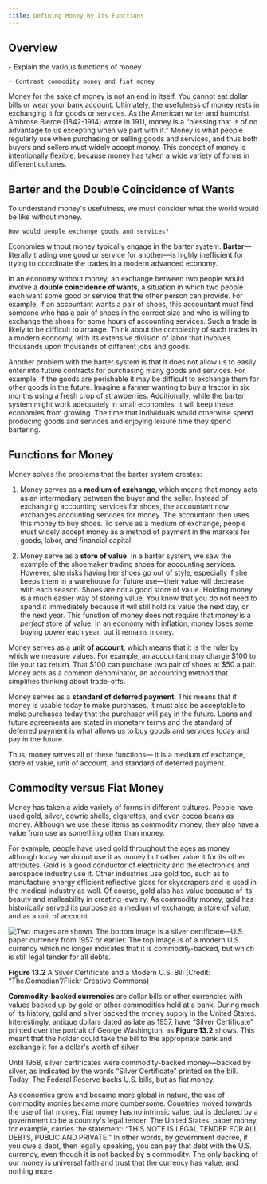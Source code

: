 ```yaml
---
title: Defining Money By Its Functions
---
```


## Overview

<Info title='By the end of this section, you will be able to:'>
    - Explain the various functions of money

    - Contrast commodity money and fiat money

</Info>

Money for the sake of money is not an end in itself. You cannot eat dollar bills or wear your bank account. Ultimately, the usefulness of money rests in exchanging it for goods or services. As the American writer and humorist Ambrose Bierce (1842-1914) wrote in 1911, money is a “blessing that is of no advantage to us excepting when we part with it.” Money is what people regularly use when purchasing or selling goods and services, and thus both buyers and sellers must widely accept money. This concept of money is intentionally flexible, because money has taken a wide variety of forms in different cultures.

## Barter and the Double Coincidence of Wants

<Callout>
    To understand money's usefulness, we must consider what the world would be like
    without money.

    How would people exchange goods and services?

</Callout>

Economies without money typically engage in the barter system. **Barter**—literally trading one good or service for another—is highly inefficient for trying to coordinate the trades in a modern advanced economy.

In an economy without money, an exchange between two people would involve a **double coincidence of wants**, a situation in which two people each want some good or service that the other person can provide. For example, if an accountant wants a pair of shoes, this accountant must find someone who has a pair of shoes in the correct size and who is willing to exchange the shoes for some hours of accounting services. Such a trade is likely to be difficult to arrange. Think about the complexity of such trades in a modern economy, with its extensive division of labor that involves thousands upon thousands of different jobs and goods.

Another problem with the barter system is that it does not allow us to easily enter into future contracts for purchasing many goods and services. For example, if the goods are perishable it may be difficult to exchange them for other goods in the future. Imagine a farmer wanting to buy a tractor in six months using a fresh crop of strawberries. Additionally, while the barter system might work adequately in small economies, it will keep these economies from growing. The time that individuals would otherwise spend producing goods and services and enjoying leisure time they spend bartering.

## Functions for Money

Money solves the problems that the barter system creates:

1. Money serves as a **medium of exchange**, which means that money acts as an intermediary between the buyer and the seller. Instead of exchanging accounting services for shoes, the accountant now exchanges accounting services for money. The accountant then uses this money to buy shoes. To serve as a medium of exchange, people must widely accept money as a method of payment in the markets for goods, labor, and financial capital.

2. Money serve as a **store of value**. In a barter system, we saw the example of the shoemaker trading shoes for accounting services. However, she risks having her shoes go out of style, especially if she keeps them in a warehouse for future use—their value will decrease with each season. Shoes are not a good store of value. Holding money is a much easier way of storing value. You know that you do not need to spend it immediately because it will still hold its value the next day, or the next year. This function of money does not require that money is a _perfect_ store of value. In an economy with inflation, money loses some buying power each year, but it remains money.

Money serves as a **unit of account**, which means that it is the ruler by which we measure values. For example, an accountant may charge $100 to file your tax return. That $100 can purchase two pair of shoes at $50 a pair. Money acts as a common denominator, an accounting method that simplifies thinking about trade-offs.

Money serves as a **standard of deferred payment**. This means that if money is usable today to make purchases, it must also be acceptable to make purchases today that the purchaser will pay in the future. Loans and future agreements are stated in monetary terms and the standard of deferred payment is what allows us to buy goods and services today and pay in the future.

<Warning>
  Thus, money serves all of these functions— it is a medium of exchange, store
  of value, unit of account, and standard of deferred payment.
</Warning>

## Commodity versus Fiat Money

Money has taken a wide variety of forms in different cultures. People have used gold, silver, cowrie shells, cigarettes, and even cocoa beans as money. Although we use these items as commodity money, they also have a value from use as something other than money.

For example, people have used gold throughout the ages as money although today we do not use it as money but rather value it for its other attributes. Gold is a good conductor of electricity and the electronics and aerospace industry use it. Other industries use gold too, such as to manufacture energy efficient reflective glass for skyscrapers and is used in the medical industry as well. Of course, gold also has value because of its beauty and malleability in creating jewelry. As commodity money, gold has historically served its purpose as a medium of exchange, a store of value, and as a unit of account.

<Image alt='Two images are shown. The bottom image is a silver certificate—U.S. paper currency from 1957 or earlier. The top image is of a modern U.S. currency which no longer indicates that it is commodity-backed, but which is still legal tender for all debts.' src='/images/module-4/chapter-13/section-1/5d0bade81d7fbf72619dbe3ada2a56c277f1a5b1.png' width={400} height={500} floatLeft>

**Figure 13.2** A Silver Certificate and a Modern U.S. Bill (Credit: “The.Comedian”/Flickr Creative Commons)

</Image>

**Commodity-backed currencies** are dollar bills or other currencies with values backed up by gold or other commodities held at a bank. During much of its history, gold and silver backed the money supply in the United States. Interestingly, antique dollars dated as late as 1957, have “Silver Certificate” printed over the portrait of George Washington, as **Figure 13.2** shows. This meant that the holder could take the bill to the appropriate bank and exchange it for a dollar's worth of silver.

Until 1958, silver certificates were commodity-backed money—backed by silver, as indicated by the words “Silver Certificate” printed on the bill. Today, The Federal Reserve backs U.S. bills, but as fiat money.

As economies grew and became more global in nature, the use of commodity monies became more cumbersome. Countries moved towards the use of fiat money. Fiat money has no intrinsic value, but is declared by a government to be a country's legal tender. The United States' paper money, for example, carries the statement: “THIS NOTE IS LEGAL TENDER FOR ALL DEBTS, PUBLIC AND PRIVATE.” In other words, by government decree, if you owe a debt, then legally speaking, you can pay that debt with the U.S. currency, even though it is not backed by a commodity. The only backing of our money is universal faith and trust that the currency has value, and nothing more.

